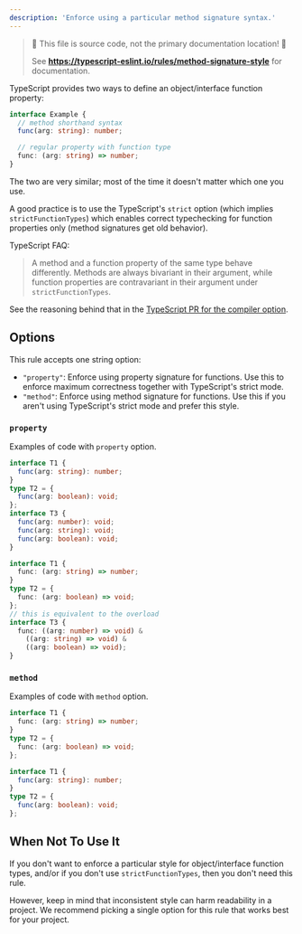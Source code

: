 ```yaml
---
description: 'Enforce using a particular method signature syntax.'
---
```



> 🛑 This file is source code, not the primary documentation location! 🛑
>
> See **https://typescript-eslint.io/rules/method-signature-style** for documentation.

TypeScript provides two ways to define an object/interface function property:

```ts
interface Example {
  // method shorthand syntax
  func(arg: string): number;

  // regular property with function type
  func: (arg: string) => number;
}
```

The two are very similar; most of the time it doesn't matter which one you use.

A good practice is to use the TypeScript's `strict` option (which implies `strictFunctionTypes`) which enables correct typechecking for function properties only (method signatures get old behavior).

TypeScript FAQ:

> A method and a function property of the same type behave differently.
> Methods are always bivariant in their argument, while function properties are contravariant in their argument under `strictFunctionTypes`.

See the reasoning behind that in the [TypeScript PR for the compiler option](https://github.com/microsoft/TypeScript/pull/18654).

## Options

This rule accepts one string option:

- `"property"`: Enforce using property signature for functions. Use this to enforce maximum correctness together with TypeScript's strict mode.
- `"method"`: Enforce using method signature for functions. Use this if you aren't using TypeScript's strict mode and prefer this style.

### `property`

Examples of code with `property` option.

<Tabs>
<TabItem value="❌ Incorrect">

```ts option='"property"'
interface T1 {
  func(arg: string): number;
}
type T2 = {
  func(arg: boolean): void;
};
interface T3 {
  func(arg: number): void;
  func(arg: string): void;
  func(arg: boolean): void;
}
```

</TabItem>
<TabItem value="✅ Correct">

```ts option='"property"'
interface T1 {
  func: (arg: string) => number;
}
type T2 = {
  func: (arg: boolean) => void;
};
// this is equivalent to the overload
interface T3 {
  func: ((arg: number) => void) &
    ((arg: string) => void) &
    ((arg: boolean) => void);
}
```

</TabItem>
</Tabs>

### `method`

Examples of code with `method` option.

<Tabs>
<TabItem value="❌ Incorrect">

```ts option='"method"'
interface T1 {
  func: (arg: string) => number;
}
type T2 = {
  func: (arg: boolean) => void;
};
```

</TabItem>
<TabItem value="✅ Correct">

```ts option='"method"'
interface T1 {
  func(arg: string): number;
}
type T2 = {
  func(arg: boolean): void;
};
```

</TabItem>
</Tabs>

## When Not To Use It

If you don't want to enforce a particular style for object/interface function types, and/or if you don't use `strictFunctionTypes`, then you don't need this rule.

However, keep in mind that inconsistent style can harm readability in a project.
We recommend picking a single option for this rule that works best for your project.
